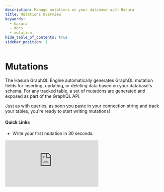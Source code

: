 ```yaml
---
description: Manage mutations on your database with Hasura
title: Mutations Overview
keywords:
  - hasura
  - docs
  - mutation
hide_table_of_contents: true
sidebar_position: 1
---
```



# <Mutations /> Mutations

<div className="overview-header">
  <div className="overview-text">
    <p>
      The Hasura GraphQL Engine automatically generates GraphQL mutation fields for inserting, updating, or deleting
      data based on your database's schema. For any tracked table, a set of mutations are generated and exposed as part
      of the GraphQL API.
    </p>
    <p>
      Just as with queries, as soon you paste in your connection string and track your tables, you're ready to start
      writing mutations!
    </p>
    <h4>Quick Links</h4>
    <ul>
      <li>
        <VersionedLink to="/mutations/quickstart">Write your first mutation in 30 seconds.</VersionedLink>
      </li>
    </ul>
  </div>
  <iframe
    src="https://www.youtube.com/embed/9FZkMjiBrMs"
    frameborder="0"
    allow="accelerometer; autoplay; encrypted-media; gyroscope; picture-in-picture"
    allowFullScreen
  />
</div>

## Using Mutations

<div className="overview-gallery">
  <VersionedLink to="/mutations/postgres/insert/">
    <div className="card">
      <h3>Insert data</h3>
      <p>Learn how to insert new data into your database using a mutation.</p>
    </div>
  </VersionedLink>
  <VersionedLink to="/mutations/postgres/multiple-mutations/">
    <div className="card">
      <h3>Execute multiple mutations</h3>
      <p>Learn how to execute multiple mutations in a single request using a single GraphQL request.</p>
    </div>
  </VersionedLink>
  <VersionedLink to="/mutations/postgres/update/">
    <div className="card">
      <h3>Update data</h3>
      <p>
        Learn how to update data in your database using a mutation, which enables you to update data in a single row or
        multiple rows with one mutation.
      </p>
    </div>
  </VersionedLink>
</div>
